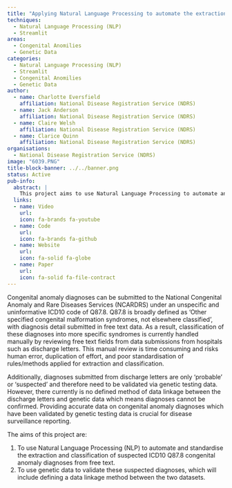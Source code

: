 ```yaml
---
title: "Applying Natural Language Processing to automate the extraction and classificiation of congenital anomaly diagnoses from free text and genetic data"
techniques:
  - Natural Language Processing (NLP)
  - Streamlit
areas:
  - Congenital Anomilies
  - Genetic Data
categories:
  - Natural Language Processing (NLP)
  - Streamlit
  - Congenital Anomilies
  - Genetic Data
author:
  - name: Charlotte Eversfield
    affiliation: National Disease Registration Service (NDRS)
  - name: Jack Anderson
    affiliation: National Disease Registration Service (NDRS)
  - name: Claire Welsh
    affiliation: National Disease Registration Service (NDRS)
  - name: Clarice Quinn
    affiliation: National Disease Registration Service (NDRS)
organisations:
  - National Disease Registration Service (NDRS)
image: "6039.PNG"
title-block-banner: ../../banner.png
status: Active
pub-info:
  abstract: |
    This project aims to use Natural Language Processing to automate and standardise extraction and classification of Congenital anomaly diagnoses under ICD10 code Q87.8 which are manually classified from free text, risking errors and inefficiency. To validate diagnoses with genetic data by defining a data linkage method.
  links:
  - name: Video
    url:
    icon: fa-brands fa-youtube
  - name: Code
    url:
    icon: fa-brands fa-github
  - name: Website
    url:
    icon: fa-solid fa-globe
  - name: Paper
    url:
    icon: fa-solid fa-file-contract
---
```


Congenital anomaly diagnoses can be submitted to the National Congenital Anomaly and Rare Diseases Services (NCARDRS) under an unspecific and uninformative ICD10 code of Q87.8. Q87.8 is broadly defined as ‘Other specified congenital malformation syndromes, not elsewhere classified’, with diagnosis detail submitted in free text data. As a result, classification of these diagnoses into more specific syndromes is currently handled manually by reviewing free text fields from data submissions from hospitals such as discharge letters. This manual review is time consuming and risks human error, duplication of effort, and poor standardisation of rules/methods applied for extraction and classification.

Additionally, diagnoses submitted from discharge letters are only ‘probable’ or ‘suspected’ and therefore need to be validated via genetic testing data. However, there currently is no defined method of data linkage between the discharge letters and genetic data which means diagnoses cannot be confirmed. Providing accurate data on congenital anomaly diagnoses which have been validated by genetic testing data is crucial for disease surveillance reporting.

The aims of this project are:

1.	To use Natural Language Processing (NLP) to automate and standardise the extraction and classification of suspected ICD10 Q87.8 congenital anomaly diagnoses from free text.
2.	To use genetic data to validate these suspected diagnoses, which will include defining a data linkage method between the two datasets.
